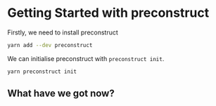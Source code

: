 # Getting Started with preconstruct

Firstly, we need to install preconstruct

```bash
yarn add --dev preconstruct
```

We can initialise preconstruct with `preconstruct init`.

```bash
yarn preconstruct init
```

## What have we got now?
